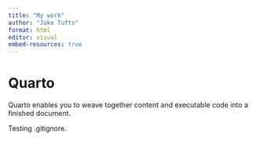 ---
title: "My work"
author: "Jake Tufts"
format: html
editor: visual
embed-resources: true
---

# Quarto

Quarto enables you to weave together content and executable code into a finished document.

Testing .gitignore.
